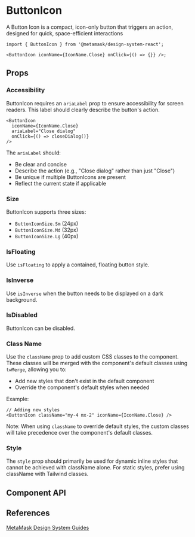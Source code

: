 

# ButtonIcon

A Button Icon is a compact, icon-only button that triggers an action, designed for quick, space-efficient interactions

```tsx
import { ButtonIcon } from '@metamask/design-system-react';

<ButtonIcon iconName={IconName.Close} onClick={() => {}} />;
```

<Canvas of={ButtonIconStories.Default} />

## Props

### Accessibility

ButtonIcon requires an `ariaLabel` prop to ensure accessibility for screen readers. This label should clearly describe the button's action.

```tsx
<ButtonIcon
  iconName={IconName.Close}
  ariaLabel="Close dialog"
  onClick={() => closeDialog()}
/>
```

<Canvas of={ButtonIconStories.AriaLabel} />

The `ariaLabel` should:

- Be clear and concise
- Describe the action (e.g., "Close dialog" rather than just "Close")
- Be unique if multiple ButtonIcons are present
- Reflect the current state if applicable

### Size

ButtonIcon supports three sizes:

- `ButtonIconSize.Sm` (24px)
- `ButtonIconSize.Md` (32px)
- `ButtonIconSize.Lg` (40px)

<Canvas of={ButtonIconStories.Size} />

### IsFloating

Use `isFloating` to apply a contained, floating button style.

<Canvas of={ButtonIconStories.IsFloating} />

### IsInverse

Use `isInverse` when the button needs to be displayed on a dark background.

<Canvas of={ButtonIconStories.IsInverse} />

### IsDisabled

ButtonIcon can be disabled.

<Canvas of={ButtonIconStories.IsDisabled} />

### Class Name

Use the `className` prop to add custom CSS classes to the component. These classes will be merged with the component's default classes using `twMerge`, allowing you to:

- Add new styles that don't exist in the default component
- Override the component's default styles when needed

Example:

```tsx
// Adding new styles
<ButtonIcon className="my-4 mx-2" iconName={IconName.Close} />
```

Note: When using `className` to override default styles, the custom classes will take precedence over the component's default classes.

### Style

The `style` prop should primarily be used for dynamic inline styles that cannot be achieved with className alone. For static styles, prefer using className with Tailwind classes.

## Component API

<Controls of={ButtonIconStories.Default} />

## References

[MetaMask Design System Guides](https://www.notion.so/MetaMask-Design-System-Guides-Design-f86ecc914d6b4eb6873a122b83c12940)
